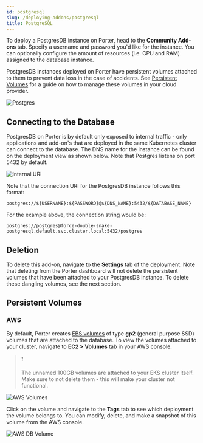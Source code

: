 ```yaml
---
id: postgresql
slug: /deploying-addons/postgresql
title: PostgreSQL
---
```


To deploy a PostgresDB instance on Porter, head to the **Community Add-ons** tab. Specify a username and password you'd like for the instance. You can optionally configure the amount of resources (i.e. CPU and RAM) assigned to the database instance.

PostgresDB instances deployed on Porter have persistent volumes attached to them to prevent data loss in the case of accidents. See [Persistent Volumes](#persistent-volumes) for a guide on how to manage these volumes in your cloud provider.

![Postgres](https://files.readme.io/2ddb8a2-Screen_Shot_2021-03-18_at_2.48.50_PM.png "Screen Shot 2021-03-18 at 2.48.50 PM.png")

## Connecting to the Database

PostgresDB on Porter is by default only exposed to internal traffic - only applications and add-on's that are deployed in the same Kubernetes cluster can connect to the database. The DNS name for the instance can be found on the deployment view as shown below. Note that Postgres listens on port 5432 by default.

![Internal URI](https://files.readme.io/857e0ed-Screen_Shot_2021-03-18_at_2.58.57_PM.png "Screen Shot 2021-03-18 at 2.58.57 PM.png")

Note that the connection URI for the PostgresDB instance follows this format:

```
postgres://${USERNAME}:${PASSWORD}@${DNS_NAME}:5432/${DATABASE_NAME}
```

For the example above, the connection string would be:

```
postgres://postgres@force-double-snake-postgresql.default.svc.cluster.local:5432/postgres
```

## Deletion

To delete this add-on, navigate to the **Settings** tab of the deployment. Note that deleting from the Porter dashboard will not delete the persistent volumes that have been attached to your PostgresDB instance. To delete these dangling volumes, see the next section.

## Persistent Volumes

### AWS

By default, Porter creates [EBS volumes](https://docs.aws.amazon.com/AWSEC2/latest/UserGuide/ebs-volumes.html) of type **gp2** (general purpose SSD) volumes that are attached to the database. To view the volumes attached to your cluster, navigate to **EC2 > Volumes** tab in your AWS console.

> ❗️
>
> The unnamed 100GB volumes are attached to your EKS cluster itself. Make sure to not delete them - this will make your cluster not functional.

![AWS Volumes](https://files.readme.io/c9b77c7-Screen_Shot_2021-03-18_at_3.11.11_PM.png "Screen Shot 2021-03-18 at 3.11.11 PM.png")

Click on the volume and navigate to the **Tags** tab to see which deployment the volume belongs to. You can modify, delete, and make a snapshot of this volume from the AWS console.

![AWS DB Volume](https://files.readme.io/d2b93d2-Screen_Shot_2021-03-18_at_3.17.19_PM.png "Screen Shot 2021-03-18 at 3.17.19 PM.png")

